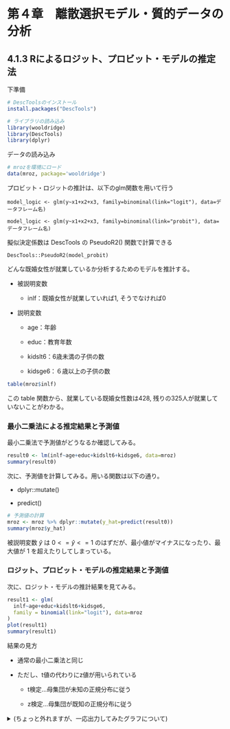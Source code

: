 # 第４章　離散選択モデル・質的データの分析

## 4.1.3 Rによるロジット、プロビット・モデルの推定法

下準備

```r
# DescToolsのインストール
install.packages("DescTools")
```

```r
# ライブラリの読み込み
library(wooldridge)
library(DescTools)
library(dplyr)
```

データの読み込み

```r
# mrozを環境にロード
data(mroz, package='wooldridge')
```

プロビット・ロジットの推計は、以下のglm関数を用いて行う

```         
model_logic <- glm(y~x1+x2+x3, family=binominal(link="logit"), data=データフレーム名)
```

```         
model_logic <- glm(y~x1+x2+x3, family=binominal(link="probit"), data=データフレーム名)
```

擬似決定係数は DescTools の PseudoR2() 関数で計算できる

```         
DescTools::PseudoR2(model_probit)
```

どんな既婚女性が就業しているか分析するためのモデルを推計する。

-   被説明変数

    -   inlf：既婚女性が就業していれば1, そうでなければ0

-   説明変数

    -   age：年齢

    -   educ：教育年数

    -   kidslt6：6歳未満の子供の数

    -   kidsge6：６歳以上の子供の数

```r
table(mroz$inlf)

```

この table 関数から、就業している既婚女性数は428, 残りの325人が就業していないことがわかる。

### 最小二乗法による推定結果と予測値

最小二乗法で予測値がどうなるか確認してみる。

```r
result0 <- lm(inlf~age+educ+kidslt6+kidsge6, data=mroz)
summary(result0)
```

次に、予測値を計算してみる。用いる関数は以下の通り。

-   dplyr::mutate()

-   predict()

```r
# 予測値の計算
mroz <- mroz %>% dplyr::mutate(y_hat=predict(result0))
summary(mroz$y_hat)
```

被説明変数 $\hat{y}$ は $0<=\hat{y}<=1$ のはずだが、最小値がマイナスになったり、最大値が 1 を超えたりしてしまっている。

### ロジット、プロビット・モデルの推定結果と予測値

次に、ロジット・モデルの推計結果を見てみる。

```r
result1 <- glm(
  inlf~age+educ+kidslt6+kidsge6,
  family = binomial(link="logit"), data=mroz
)
plot(result1)
summary(result1)
```

結果の見方

-   通常の最小二乗法と同じ

-   ただし、t値の代わりにz値が用いられている

    -   t検定...母集団が未知の正規分布に従う

    -   z検定...母集団が既知の正規分布に従う

<details>
<summary>(ちょっと外れますが、一応出力してみたグラフについて)</summary>

-   Residuals vs Fitted

    -   残差(Residuals)と予測値(Fitted)の関係をプロットしたもの

        -   縦軸：残差

        -   横軸：予測値

-   Q-Q residuals

    -   論的な正規分布に従う場合の理論値（Theoretical Quantiles）と、モデルの標準化残差（Standardized residuals）を比較したプロット

-   Scale-Location

    -   標準化残差（Standardized residuals）の平方根と予測値の関係をプロットしたものです。

        -   縦軸：残差の平方根

        -   横軸：予測値

-   Residuals vs Leverage

    -   残差とレバレッジ（Leverage）の関係をプロットしたもの

        -   縦軸：標準化された残差

        -   横軸：レバレッジ（データ点がモデルの適合に与える影響の度合い）

    -   目的：外れ値や影響力の高い点を特定する
</details>